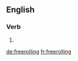 ==English==

===Verb===
{{head|en}}

# {{present participle of|freeroll}}

[[de:freerolling]]
[[fr:freerolling]]